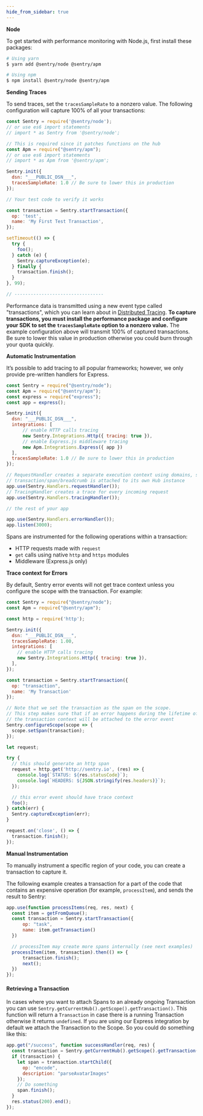 ```yaml
---
hide_from_sidebar: true
---
```


**Node**

To get started with performance monitoring with Node.js, first install these packages:

```bash
# Using yarn
$ yarn add @sentry/node @sentry/apm

# Using npm
$ npm install @sentry/node @sentry/apm
```

**Sending Traces**

To send traces, set the `tracesSampleRate` to a nonzero value. The following configuration will capture 100% of all your transactions:

```javascript
const Sentry = require('@sentry/node');
// or use es6 import statements
// import * as Sentry from '@sentry/node';

// This is required since it patches functions on the hub
const Apm = require("@sentry/apm");
// or use es6 import statements
// import * as Apm from '@sentry/apm';

Sentry.init({
  dsn: "___PUBLIC_DSN___",
  tracesSampleRate: 1.0 // Be sure to lower this in production
});

// Your test code to verify it works

const transaction = Sentry.startTransaction({
  op: 'test',
  name: 'My First Test Transaction',
});

setTimeout(() => {
  try {
    foo();
  } catch (e) {
    Sentry.captureException(e);
  } finally {
    transaction.finish();
  }
}, 99);

// ---------------------------------
```

Performance data is transmitted using a new event type called "transactions", which you can learn about in [Distributed Tracing](/performance-monitoring/distributed-tracing/#traces-transactions-and-spans). **To capture transactions, you must install the performance package and configure your SDK to set the `tracesSampleRate` option to a nonzero value.** The example configuration above will transmit 100% of captured transactions. Be sure to lower this value in production otherwise you could burn through your quota quickly.

**Automatic Instrumentation**

It’s possible to add tracing to all popular frameworks; however, we only provide pre-written handlers for Express.

```javascript
const Sentry = require("@sentry/node");
const Apm = require("@sentry/apm");
const express = require("express");
const app = express();

Sentry.init({
  dsn: "___PUBLIC_DSN___",
  integrations: [
      // enable HTTP calls tracing
      new Sentry.Integrations.Http({ tracing: true }),
      // enable Express.js middleware tracing
      new Apm.Integrations.Express({ app })
  ],
  tracesSampleRate: 1.0 // Be sure to lower this in production
});

// RequestHandler creates a separate execution context using domains, so that every
// transaction/span/breadcrumb is attached to its own Hub instance
app.use(Sentry.Handlers.requestHandler());
// TracingHandler creates a trace for every incoming request
app.use(Sentry.Handlers.tracingHandler());

// the rest of your app

app.use(Sentry.Handlers.errorHandler());
app.listen(3000);
```

Spans are instrumented for the following operations within a transaction:

- HTTP requests made with `request`
- `get` calls using native `http` and `https` modules
- Middleware (Express.js only)

**Trace context for Errors**

By default, Sentry error events will not get trace context unless you configure the scope with the transaction. For example:

```js
const Sentry = require("@sentry/node");
const Apm = require("@sentry/apm");

const http = require('http');

Sentry.init({
  dsn: "___PUBLIC_DSN___",
  tracesSampleRate: 1.00,
  integrations: [
    // enable HTTP calls tracing
    new Sentry.Integrations.Http({ tracing: true }),
  ],
});

const transaction = Sentry.startTransaction({
  op: "transaction",
  name: 'My Transaction'
});

// Note that we set the transaction as the span on the scope.
// This step makes sure that if an error happens during the lifetime of the transaction
// the transaction context will be attached to the error event
Sentry.configureScope(scope => {
  scope.setSpan(transaction);
});

let request;

try {
  // this should generate an http span
  request = http.get('http://sentry.io', (res) => {
    console.log(`STATUS: ${res.statusCode}`);
    console.log(`HEADERS: ${JSON.stringify(res.headers)}`);
  });

  // this error event should have trace context
  foo();
} catch(err) {
  Sentry.captureException(err);
}

request.on('close', () => {
  transaction.finish();
});
````

**Manual Instrumentation**

To manually instrument a specific region of your code, you can create a transaction to capture it.

The following example creates a transaction for a part of the code that contains an expensive operation (for example, `processItem`), and sends the result to Sentry:

```javascript
app.use(function processItems(req, res, next) {
  const item = getFromQueue();
  const transaction = Sentry.startTransaction({
      op: "task",
      name: item.getTransaction()
  })

  // processItem may create more spans internally (see next examples)
  processItem(item, transaction).then(() => {
      transaction.finish();
      next();
  })
});
```

#### Retrieving a Transaction

In cases where you want to attach Spans to an already ongoing Transaction you can use `Sentry.getCurrentHub().getScope().getTransaction()`. This function will return a `Transaction` in case there is a running Transaction otherwise it returns `undefined`. If you are using our Express integration by default we attach the Transaction to the Scope. So you could do something like this:

```javascript
app.get("/success", function successHandler(req, res) {
  const transaction = Sentry.getCurrentHub().getScope().getTransaction();
  if (transaction) {
    let span = transaction.startChild({
      op: "encode",
      description: "parseAvatarImages"
    });
    // Do something
    span.finish();
  }
  res.status(200).end();
});
```
